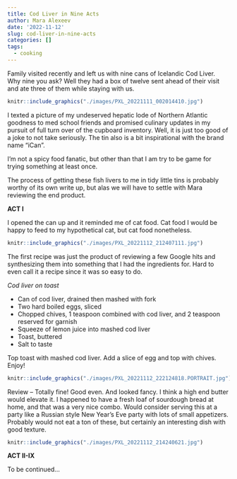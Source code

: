 ```yaml
---
title: Cod Liver in Nine Acts
author: Mara Alexeev
date: '2022-11-12'
slug: cod-liver-in-nine-acts
categories: []
tags:
  - cooking
---
```


Family visited recently and left us with nine cans of Icelandic Cod Liver. Why nine you ask? Well they had a box of twelve sent ahead of their visit and ate three of them while staying with us.

```r
knitr::include_graphics("./images/PXL_20221111_002014410.jpg")
```

I texted a picture of my undeserved hepatic lode of Northern Atlantic goodness to med school friends and promised culinary updates in my pursuit of full turn over of the cupboard inventory. Well, it is just too good of a joke to not take seriously. The tin also is a bit inspirational with the brand name "iCan". 

I'm not a spicy food fanatic, but other than that I am try to be game for trying something at least once. 

The process of getting these fish livers to me in tidy little tins is probably worthy of its own write up, but alas we will have to settle with Mara reviewing the end product.

**ACT I**

I opened the can up and it reminded me of cat food. Cat food I would be happy to feed to my hypothetical cat, but cat food nonetheless.

```r
knitr::include_graphics("./images/PXL_20221112_212407111.jpg")
```


The first recipe was just the product of reviewing a few Google hits and synthesizing them into something that I had the ingredients for. Hard to even call it a recipe since it was so easy to do. 

*Cod liver on toast*

- Can of cod liver, drained then mashed with fork
- Two hard boiled eggs, sliced 
- Chopped chives, 1 teaspoon combined with cod liver, and 2 teaspoon reserved for garnish
- Squeeze of lemon juice into mashed cod liver
- Toast, buttered
- Salt to taste

Top toast with mashed cod liver. Add a slice of egg and top with chives. Enjoy!

```r
knitr::include_graphics("./images/PXL_20221112_222124818.PORTRAIT.jpg")
```


Review -- Totally fine! Good even. And looked fancy. I think a high end butter would elevate it. I happened to have a fresh loaf of sourdough bread at home, and that was a very nice combo. Would consider serving this at a party like a Russian style New Year's Eve party with lots of small appetizers. Probably would not eat a ton of these, but certainly an interesting dish with good texture.

```r
knitr::include_graphics("./images/PXL_20221112_214240621.jpg")
```


**ACT II-IX**

To be continued...


